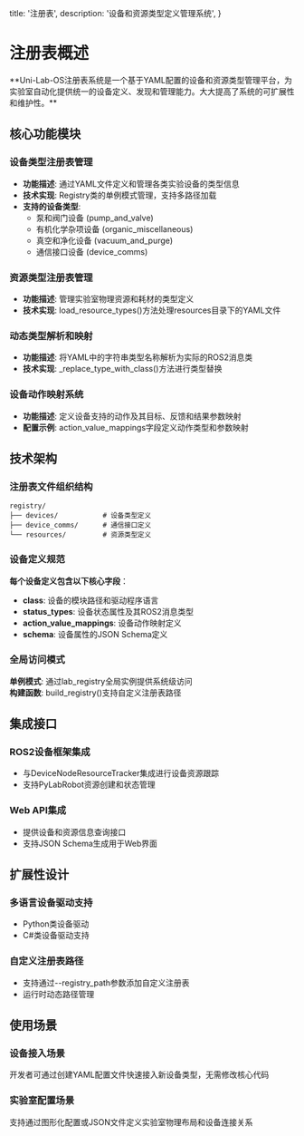   title: '注册表',
  description: '设备和资源类型定义管理系统',
}

# 注册表概述
<Note>
**Uni-Lab-OS注册表系统是一个基于YAML配置的设备和资源类型管理平台，为实验室自动化提供统一的设备定义、发现和管理能力。大大提高了系统的可扩展性和维护性。**
</Note>

## 核心功能模块
### 设备类型注册表管理
* **功能描述**: 通过YAML文件定义和管理各类实验设备的类型信息
* **技术实现**: Registry类的单例模式管理，支持多路径加载
* **支持的设备类型**:
  * 泵和阀门设备 (pump_and_valve)
  * 有机化学杂项设备 (organic_miscellaneous)
  * 真空和净化设备 (vacuum_and_purge)
  * 通信接口设备 (device_comms)

### 资源类型注册表管理
* **功能描述**: 管理实验室物理资源和耗材的类型定义
* **技术实现**: load_resource_types()方法处理resources目录下的YAML文件

### 动态类型解析和映射
* **功能描述**: 将YAML中的字符串类型名称解析为实际的ROS2消息类
* **技术实现**: _replace_type_with_class()方法进行类型替换

### 设备动作映射系统
* **功能描述**: 定义设备支持的动作及其目标、反馈和结果参数映射
* **配置示例**: action_value_mappings字段定义动作类型和参数映射

## 技术架构
### 注册表文件组织结构
```
registry/  
├── devices/           # 设备类型定义  
├── device_comms/      # 通信接口定义    
└── resources/         # 资源类型定义  
```
### 设备定义规范
**每个设备定义包含以下核心字段**：
* **class**: 设备的模块路径和驱动程序语言
* **status_types**: 设备状态属性及其ROS2消息类型
* **action_value_mappings**: 设备动作映射定义
* **schema**: 设备属性的JSON Schema定义

### 全局访问模式
**单例模式**: 通过lab_registry全局实例提供系统级访问  
**构建函数**: build_registry()支持自定义注册表路径

## 集成接口
### ROS2设备框架集成
* 与DeviceNodeResourceTracker集成进行设备资源跟踪
* 支持PyLabRobot资源创建和状态管理

### Web API集成
* 提供设备和资源信息查询接口
* 支持JSON Schema生成用于Web界面

## 扩展性设计
### 多语言设备驱动支持
* Python类设备驱动
* C#类设备驱动支持

### 自定义注册表路径
* 支持通过--registry_path参数添加自定义注册表
* 运行时动态路径管理

## 使用场景
### 设备接入场景
开发者可通过创建YAML配置文件快速接入新设备类型，无需修改核心代码

### 实验室配置场景
支持通过图形化配置或JSON文件定义实验室物理布局和设备连接关系

